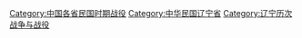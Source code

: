 [[Category:中国各省民国时期战役|Category:中国各省民国时期战役]]
[[Category:中华民国辽宁省|Category:中华民国辽宁省]]
[[Category:辽宁历次战争与战役|Category:辽宁历次战争与战役]]